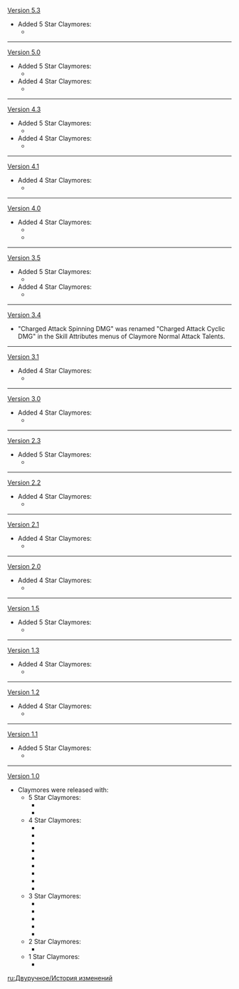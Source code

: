 {{Change History/Header}}
[[Version 5.3]]
* Added 5 Star Claymores:
** {{Item|A Thousand Blazing Suns|20|type=Weapon}}
----
[[Version 5.0]]
* Added 5 Star Claymores:
** {{Item|Fang of the Mountain King|20|type=Weapon}}
* Added 4 Star Claymores:
** {{Item|Earth Shaker|20|type=Weapon}}
----
[[Version 4.3]]
* Added 5 Star Claymores:
** {{Item|Verdict|20|type=Weapon}}
* Added 4 Star Claymores:
** {{Item|Ultimate Overlord's Mega Magic Sword|20|type=Weapon}}
----
[[Version 4.1]]
* Added 4 Star Claymores:
** {{Item|Portable Power Saw|20|type=Weapon}}
----
[[Version 4.0]]
* Added 4 Star Claymores:
** {{Item|Tidal Shadow|20|type=Weapon}}
** {{Item|Talking Stick|20|type=Weapon}}
----
[[Version 3.5]]
* Added 5 Star Claymores:
** {{Item|Beacon of the Reed Sea|20|type=Weapon}}
* Added 4 Star Claymores:
** {{Item|Mailed Flower|20|type=Weapon}}
----
[[Version 3.4]]
* "Charged Attack Spinning DMG" was renamed "Charged Attack Cyclic DMG" in the Skill Attributes menus of Claymore Normal Attack Talents.
----
[[Version 3.1]]
* Added 4 Star Claymores:
** {{Item|Makhaira Aquamarine|20|type=Weapon}}
----
[[Version 3.0]]
* Added 4 Star Claymores:
** {{Item|Forest Regalia|20|type=Weapon}}
----
[[Version 2.3]]
* Added 5 Star Claymores:
** {{Item|Redhorn Stonethresher|20|type=Weapon}}
----
[[Version 2.2]]
* Added 4 Star Claymores:
** {{Item|Akuoumaru|20|type=Weapon}}
----
[[Version 2.1]]
* Added 4 Star Claymores:
** {{Item|Luxurious Sea-Lord|20|type=Weapon}}
----
[[Version 2.0]]
* Added 4 Star Claymores:
** {{Item|Katsuragikiri Nagamasa|20|type=Weapon}}
----
[[Version 1.5]]
* Added 5 Star Claymores:
** {{Item|Song of Broken Pines|20|type=Weapon}}
----
[[Version 1.3]]
* Added 4 Star Claymores:
** {{Item|Lithic Blade|20|type=Weapon}}
----
[[Version 1.2]]
* Added 4 Star Claymores:
** {{Item|Snow-Tombed Starsilver|20|type=Weapon}}
----
[[Version 1.1]]
* Added 5 Star Claymores:
** {{Item|The Unforged|20|type=Weapon}}
----
[[Version 1.0]]
* Claymores were released with:
** 5 Star Claymores:
*** {{Item|Skyward Pride|20|type=Weapon}}
*** {{Item|Wolf's Gravestone|20|type=Weapon}}
** 4 Star Claymores:
*** {{Item|Blackcliff Slasher|20|type=Weapon}}
*** {{Item|Favonius Greatsword|20|type=Weapon}}
*** {{Item|Prototype Archaic|20|type=Weapon}}
*** {{Item|Rainslasher|20|type=Weapon}}
*** {{Item|Royal Greatsword|20|type=Weapon}}
*** {{Item|Sacrificial Greatsword|20|type=Weapon}}
*** {{Item|Serpent Spine|20|type=Weapon}}
*** {{Item|The Bell|20|type=Weapon}}
*** {{Item|Whiteblind|20|type=Weapon}}
** 3 Star Claymores:
*** {{Item|Bloodtainted Greatsword|20|type=Weapon}}
*** {{Item|Debate Club|20|type=Weapon}}
*** {{Item|Ferrous Shadow|20|type=Weapon}}
*** {{Item|Skyrider Greatsword|20|type=Weapon}}
*** {{Item|White Iron Greatsword|20|type=Weapon}}
** 2 Star Claymores:
*** {{Item|Old Merc's Pal|20|type=Weapon}}
** 1 Star Claymores:
*** {{Item|Waster Greatsword|20|type=Weapon}}
<noinclude>

[[ru:Двуручное/История изменений]]
</noinclude>
